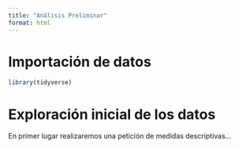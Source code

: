 ```yaml
---
title: "Análisis Preliminar"
format: html
---
```


# Importación de datos

```r
library(tidyverse)
```

# Exploración inicial de los datos

En primer lugar realizaremos una petición de medidas descriptivas...

